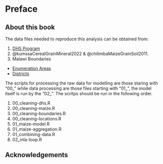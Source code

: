 # Preface {.unnumbered}

## About this book {.unnumbered}

The data files needed to reproduce this analysis can be obtained from: 

1. [DHS Program](https://dhsprogram.com/methodology/survey/survey-display-483.cfm?showall=yes)
2. @kumssaCerealGrainMineral2022 & @chilimbaMaizeGrainSoil2011.
3. Malawi Boundaries
  - [Enumeration Areas](https://www.masdap.mw/catalogue/#/dataset/126)
  - [Districts](https://data.humdata.org/dataset/cod-ab-mwi)

The scripts for processing the raw data for modelling are those staring with "00_" while data processing are those files starting with "01_", the model itself is run by the "02_". The scritps should be run in the following order.   

1) 00_cleaning-dhs.R
2) 00_cleaning-maize.R
3) 00_cleaning-boundaries.R
4) 00_cleaning-locations.R
5) 01_maize-model.R
6) 01_maize-aggregation.R
7) 01_combining-data.R
8) 02_inla-loop.R


## Acknowledgements {.unnumbered}

